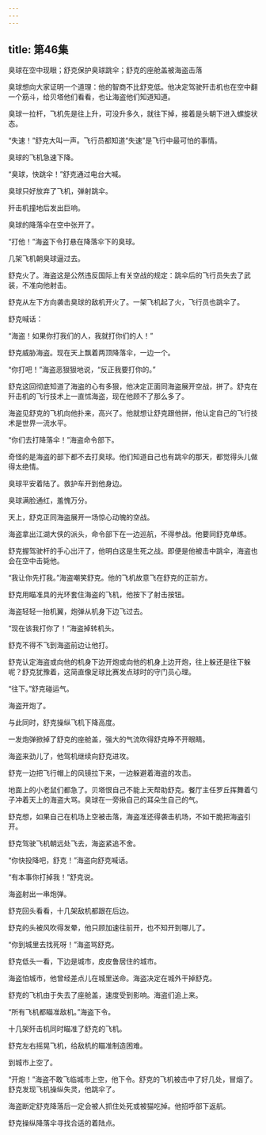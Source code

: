 ```yaml
---
---
---
```

title: 第46集
---




臭球在空中现眼；舒克保护臭球跳伞；舒克的座舱盖被海盗击落



臭球想向大家证明一个道理：他的智商不比舒克低。他决定驾驶歼击机也在空中翻一个筋斗，给贝塔他们看看，也让海盗他们知道知道。

臭球一拉杆，飞机先是往上升，可没升多久，就往下掉，接着是头朝下进入螺旋状态。

“失速！”舒克大叫一声。飞行员都知道“失速”是飞行中最可怕的事情。

臭球的飞机急速下降。

“臭球，快跳伞！”舒克通过电台大喊。

臭球只好放弃了飞机，弹射跳伞。

歼击机撞地后发出巨响。

臭球的降落伞在空中张开了。

“打他！”海盗下令打悬在降落伞下的臭球。

几架飞机朝臭球逼过去。

舒克火了。海盗这是公然违反国际上有关空战的规定：跳伞后的飞行员失去了武装，不准向他射击。

舒克从左下方向袭击臭球的敌机开火了。一架飞机起了火，飞行员也跳伞了。

舒克喊话：

“海盗！如果你打我们的人，我就打你们的人！”

舒克威胁海盗。现在天上飘着两顶降落伞，一边一个。

“你打吧！”海盗恶狠狠地说，“反正我要打你的。”

舒克这回彻底知道了海盗的心有多狠，他决定正面同海盗展开空战，拼了。舒克在歼击机的飞行技术上一直怵海盗，现在他顾不了那么多了。

海盗见舒克的飞机向他扑来，高兴了。他就想让舒克跟他拼，他认定自己的飞行技术是世界一流水平。

“你们去打降落伞！”海盗命令部下。

奇怪的是海盗的部下都不去打臭球。他们知道自己也有跳伞的那天，都觉得头儿做得太绝情。

臭球平安着陆了。救护车开到他身边。

臭球满脸通红，羞愧万分。

天上，舒克正同海盗展开一场惊心动魄的空战。

海盗拿出江湖大侠的派头，命令部下在一边巡航，不得参战。他要同舒克单练。

舒克握驾驶杆的手心出汗了，他明白这是生死之战。即便是他被击中跳伞，海盗也会在空中击毙他。

“我让你先打我。”海盗嘲笑舒克。他的飞机故意飞在舒克的正前方。

舒克用瞄准具的光环套住海盗的飞机，他按下了射击按钮。

海盗轻轻一抬机翼，炮弹从机身下边飞过去。

“现在该我打你了！”海盗掉转机头。

舒克不得不飞到海盗前边让他打。

舒克认定海盗或向他的机身下边开炮或向他的机身上边开炮，往上躲还是往下躲呢？舒克犹豫着，这简直像足球比赛发点球时的守门员心理。

“往下。”舒克碰运气。

海盗开炮了。

与此同时，舒克操纵飞机下降高度。

一发炮弹掀掉了舒克的座舱盖，强大的气流吹得舒克睁不开眼睛。

海盗来劲儿了，他驾机继续向舒克进攻。

舒克一边把飞行帽上的风镜拉下来，一边躲避着海盗的攻击。

地面上的小老鼠们都急了。贝塔恨自己不能上天帮助舒克。餐厅主任罗丘挥舞着勺子冲着天上的海盗大骂。臭球在一旁揪自己的耳朵生自己的气。

舒克想，如果自己在机场上空被击落，海盗准还得袭击机场，不如干脆把海盗引开。

舒克驾驶飞机朝远处飞去，海盗紧追不舍。

“你快投降吧，舒克！”海盗向舒克喊话。

“有本事你打掉我！”舒克说。

海盗射出一串炮弹。

舒克回头看看，十几架敌机都跟在后边。

舒克的头被风吹得发晕，他只顾加速往前开，也不知开到哪儿了。

“你到城里去找死呀！”海盗骂舒克。

舒克低头一看，下边是城市，皮皮鲁居住的城市。

海盗怕城市，他曾经差点儿在城里送命。海盗决定在城外干掉舒克。

舒克的飞机由于失去了座舱盖，速度受到影响。海盗们追上来。

“所有飞机都瞄准敌机。”海盗下令。

十几架歼击机同时瞄准了舒克的飞机。

舒克左右摇晃飞机，给敌机的瞄准制造困难。

到城市上空了。

“开炮！”海盗不敢飞临城市上空，他下令。舒克的飞机被击中了好几处，冒烟了。舒克发现飞机操纵失灵，他跳伞了。

海盗断定舒克降落后一定会被人抓住处死或被猫吃掉。他招呼部下返航。

舒克操纵降落伞寻找合适的着陆点。